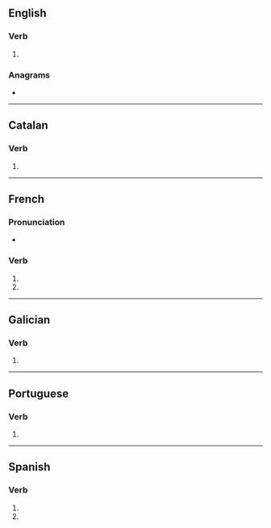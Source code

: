 {{also|improvisés}}
==English==

===Verb===
{{head|en|verb form}}

# {{en-third-person singular of|improvise}}

===Anagrams===
* {{anagrams|en|promissive}}

----

==Catalan==

===Verb===
{{head|ca|verb form}}

# {{ca-verb form of|p=2|n=sg|t=pres|m=ind|improvisar}}

----

==French==

===Pronunciation===
* {{IPA|lang=fr|/ɛ̃.pʁɔ.viz/}}

===Verb===
{{fr-verb-form}}

# {{inflection of|improviser||2|s|pres|indc|lang=fr}}
# {{inflection of|improviser||2|s|pres|subj|lang=fr}}

----

==Galician==

===Verb===
{{gl-verb-form}}

# {{inflection of|improvisar||lang=gl|2|s|pres|subj}}

----

==Portuguese==

===Verb===
{{pt-verb-form}}

# {{pt-verb-form-of|improvisar}}

----

==Spanish==

===Verb===
{{head|es|verb form}}

# {{es-verb form of|ending=ar|mood=imperative|sense=negative|pers=2|formal=no|number=singular|improvisar}}
# {{es-verb form of|ending=ar|mood=subjunctive|tense=present|pers=2|formal=no|number=singular|improvisar}}